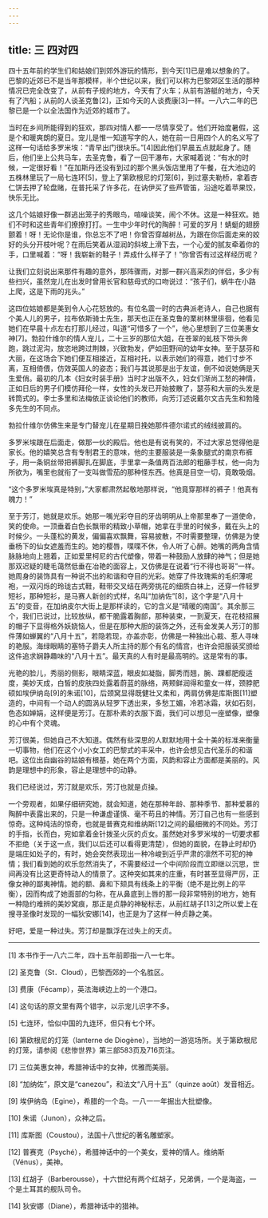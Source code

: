 ```yaml
---
---
---
```

title: 三 四对四
---




四十五年前的学生们和姑娘们到郊外游玩的情形，到今天[1]已是难以想象的了。巴黎的近郊已不是当年那模样，半个世纪以来，我们可以称为巴黎郊区生活的那种情况已完全改变了，从前有子规的地方，今天有了火车；从前有游艇的地方，今天有了汽船；从前的人谈圣克鲁[2]，正如今天的人谈费康[3]一样。一八六二年的巴黎已是一个以全法国作为近郊的城市了。

当时在乡间所能得到的狂欢，那四对情人都一一尽情享受了。他们开始度暑假，这是个和暖爽朗的夏日。宠儿是惟一知道写字的人，她在前一日用四个人的名义写了这样一句话给多罗米埃：“青早出门很块乐。”[4]因此他们早晨五点就起身了。随后，他们坐上公共马车，去圣克鲁，看了一回干瀑布，大家喊着说：“有水的时候，一定很好看！”在加斯丹还没有到过的那个黑头饭店里用了午餐，在大池边的五株林里玩了一局七连环[5]，登上了第欧根尼的灯笼[6]，到过塞夫勒桥，拿着杏仁饼去押了轮盘赌，在普托采了许多花，在讷伊买了些芦管笛，沿途吃着苹果饺，快乐无比。

这几个姑娘好像一群逃出笼子的秀眼鸟，喧噪谈笑，闹个不休。这是一种狂欢。她们不时和这些青年们撩撩打打。一生中少年时代的陶醉！可爱的岁月！蜻蜓的翅膀颤着！呀！无论你是谁，你总忘不了吧！你曾否穿越树丛，为跟在你后面走来的姣好的头分开枝叶呢？在雨后笑着从湿润的斜坡上滑下去，一个心爱的腻友牵着你的手，口里喊着：“呀！我崭新的鞋子！弄成什么样子了！”你曾否有过这样经历呢？

让我们立刻说出来那件有趣的意外，那阵骤雨，对那一群兴高采烈的伴侣，多少有些扫兴，虽然宠儿在出发时曾用长官和慈母式的口吻说过：“孩子们，蜗牛在小路上爬，这是下雨的兆头。”

这四位姑娘都是美到令人心花怒放的。有位名震一时的古典派老诗人，自己也据有个美人儿的男子，拉布依斯骑士先生，那天也正在圣克鲁的栗树林里徘徊，他看见她们在早晨十点左右打那儿经过，叫道“可惜多了一个”，他心里想到了三位美惠女神[7]。勃拉什维尔的情人宠儿，二十三岁的那位大姐，在苍翠的虬枝下带头奔跑，跳过泥沟，放恣地跨过荆棘，兴致勃发，俨如田野间的幼年女神。至于瑟芬和大丽，在这场合下她们便互相接近，互相衬托，以表示她们的得意，她们寸步不离，互相倚偎，仿效英国人的姿态；我们与其说那是出于友谊，倒不如说她俩是天生爱俏。最初的几本《妇女时装手册》当时才出版不久，妇女们渐尚工愁的神情，正如日后的男子们模仿拜伦一样，女性的头发已开始披散了，瑟芬和大丽的头发是转筒式的。李士多里和法梅依正谈论他们的教师，向芳汀述说戴尔文古先生和勃隆多先生的不同点。

勃拉什维尔仿佛生来是专门替宠儿在星期日挽她那件德尔诺式的绒线披肩的。

多罗米埃跟在后面走，做那一伙的殿后。他也是有说有笑的，不过大家总觉得他是家长。他的嬉笑总含有专制君王的意味，他的主要服装是一条象腿式的南京布裤子，用一条铜丝带把裤脚扎在脚底，手里拿一条值两百法郎的粗藤手杖，他一向为所欲为，嘴里也就衔了一支叫做雪茄的那种怪东西。他真是目空一切，竟敢吸烟。

“这个多罗米埃真是特别，”大家都肃然起敬地那样说，“他竟穿那样的裤子！他真有魄力！”

至于芳汀，她就是欢乐。她那一嘴光彩夺目的牙齿明明从上帝那里奉了一道使命，笑的使命。一顶垂着白色长飘带的精致小草帽，她拿在手里的时候多，戴在头上的时候少。一头蓬松的黄发，偏偏喜欢飘舞，容易披散，不时需要整理，仿佛是为使垂杨下的仙女遮羞而生的。她的樱唇，喋喋不休，令人听了心醉。她嘴的两角含情脉脉地向上翘着，正如爱里柯尼的古代塑像，带着一种鼓励人放肆的神气；但是她那双迟疑的睫毛蔼然低垂在冶艳的面容上，又仿佛是在说着“行不得也哥哥”一样。她周身的装饰具有一种说不出的和谐和夺目的光彩。她穿了件玫瑰紫的毛织薄呢袍，一双闪烁的玲珑古式鞋，鞋带交叉结在两旁挑花的细质白袜上，还穿一件轻罗短衫，那种短衫，是马赛人新创的式样，名叫“加纳佐”[8]，这个字是“八月十五”的变音，在加纳皮尔大街上是那样读的，它的含义是“晴暖的南国”。其余那三个，我们已说过，比较放纵，都干脆露着胸部，那种装束，一到夏天，在花枝招展的帽子下显得格外妖娆恼人，但是在那种大胆的装饰之外，还有金发美人芳汀的那件薄如蝉翼的“八月十五”，若隐若现，亦盖亦彰，仿佛是一种独出心裁、惹人寻味的艳服。海绿眼睛的塞特子爵夫人所主持的那个有名的情宫，也许会把服装奖颁给这件追求娴静趣味的“八月十五”。最天真的人有时是最高明的。这是常有的事。

光艳的脸儿，秀丽的侧影，眼睛深蓝，眼皮如凝脂，脚秀而翘，腕、踝都肥瘦适度，美妙天成，白皙的皮肤四处露着蔚蓝的脉络，两颊鲜润得和童女一样，颈脖肥硕如埃伊纳岛[9]的朱诺[10]，后颈窝显得既健壮又柔和，两肩仿佛是库斯图[11]塑造的，中间有一个动人的圆涡从轻罗下透出来，多愁工媚，冷若冰霜，状如石刻，色态如婵娟，这样便是芳汀。在那朴素的衣服下面，我们可以想见一座塑像，塑像的心中有个灵魂。

芳汀很美，但她自己不大知道。偶然有些深思的人默默地用十全十美的标准来衡量一切事物，他们在这个小小女工的巴黎式的丰采中，也许会想见古代圣乐的和谐吧。这位出自幽谷的姑娘有根基，她在两个方面，风韵和容止方面都是美丽的。风韵是理想中的形象，容止是理想中的动静。

我们已经说过，芳汀就是欢乐，芳汀也就是贞操。

一个旁观者，如果仔细研究她，就会知道，她在那种年龄、那种季节、那种爱慕的陶醉中表露出来的，只是一种谦虚谨慎、毫不苟且的神情。芳汀自己也有一些感到惊奇。这种纯洁的惊奇，也就是普赛克和维纳斯[12]之间的最细微的不同处。芳汀的手指，长而白，宛如拿着金针拨圣火灰的贞女。虽然她对多罗米埃的一切要求都不拒绝（关于这一点，我们以后还可以看得更清楚），但她的面貌，在静止时却仍是端庄如处子的，有时，她会突然表现出一种冷峻到近乎严肃的凛然不可犯的神情；我们看到她的欢乐忽然消失了，不需要经过一个中间阶段而立即继以沉思，世间再没有比这更奇特动人的情景了。这种突如其来的庄重，有时甚至显得严厉，正像女神的鄙夷神情。她的额、鼻和下颏具有线条上的平衡（绝不是比例上的平衡），因而构成了她面部的匀称，在从鼻底到上唇的那一段非常特别的地方，她有一种隐约难辨的美妙窝痕，那正是贞静的神秘标志，从前红胡子[13]之所以爱上在搜寻圣像时发现的一幅狄安娜[14]，也正是为了这样一种贞静之美。

好吧，爱是一种过失。芳汀却是飘浮在过失上的天贞。



* * *



[1] 本书作于一八六二年，四十五年前即指一八一七年。

[2] 圣克鲁（St．Cloud），巴黎西郊的一个名胜区。

[3] 费康（Fécamp），英法海峡边上的一个港口。

[4] 这句话的原文里有两个错字，以示宠儿识字不多。

[5] 七连环，恰似中国的九连环，但只有七个环。

[6] 第欧根尼的灯笼（lanterne de Diogène），当地的一游览场所。关于第欧根尼的灯笼，请参阅《悲惨世界》第三部583页及716页注。

[7] 三位美惠女神，希腊神话中的女神，优雅而美丽。

[8] “加纳佐”，原文是“canezou”，和法文“八月十五”（quinze août）发音相近。

[9] 埃伊纳岛（Egine），希腊的一个岛。一八一一年掘出大批塑像。

[10] 朱诺（Junon），众神之后。

[11] 库斯图（Coustou），法国十八世纪的著名雕塑家。

[12] 普赛克（Psyché），希腊神话中的一个美女，爱神的情人。维纳斯（Vénus），美神。

[13] 红胡子（Barberousse），十六世纪有两个红胡子，兄弟俩，一个是海盗，一个是土耳其的舰队司令。

[14] 狄安娜（Diane），希腊神话中的猎神。